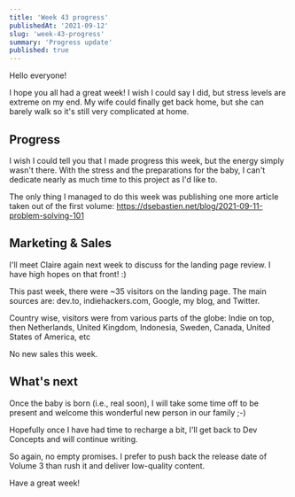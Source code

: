 ```yaml
---
title: 'Week 43 progress'
publishedAt: '2021-09-12'
slug: 'week-43-progress'
summary: 'Progress update'
published: true
---
```


Hello everyone!

I hope you all had a great week!
I wish I could say I did, but stress levels are extreme on my end. My wife could finally get back home, but she can barely walk so it's still very complicated at home.

## Progress
I wish I could tell you that I made progress this week, but the energy simply wasn't there. With the stress and the preparations for the baby, I can't dedicate nearly as much time to this project as I'd like to.

The only thing I managed to do this week was publishing one more article taken out of the first volume: https://dsebastien.net/blog/2021-09-11-problem-solving-101

## Marketing & Sales
I'll meet Claire again next week to discuss for the landing page review. I have high hopes on that front! :)

This past week, there were ~35 visitors on the landing page. The main sources are: dev.to, indiehackers.com, Google, my blog, and Twitter.

Country wise, visitors were from various parts of the globe: Indie on top, then Netherlands, United Kingdom, Indonesia, Sweden, Canada, United States of America, etc

No new sales this week.

## What's next
Once the baby is born (i.e., real soon), I will take some time off to be present and welcome this wonderful new person in our family ;-)

Hopefully once I have had time to recharge a bit, I'll get back to Dev Concepts and will continue writing.

So again, no empty promises. I prefer to push back the release date of Volume 3 than rush it and deliver low-quality content.

Have a great week!

<BlogPostSignature />
